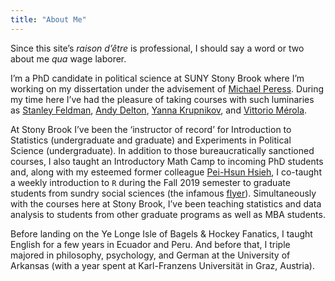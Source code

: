 ```yaml
---
title: "About Me"
---
```


Since this site's *raison d'être* is professional, I should say a word or two about me *qua* wage laborer. 

I'm a PhD candidate in political science at SUNY Stony Brook where I'm working on my dissertation under the advisement of [Michael Peress](http://www.michaelperess.com/). During my time here I've had the pleasure of taking courses with such luminaries as [Stanley Feldman](https://en.wikipedia.org/wiki/Stanley_Feldman_(political_scientist)), [Andy Delton](https://sites.google.com/site/andrewdeltonpubs/), [Yanna Krupnikov](https://en.wikipedia.org/wiki/Yanna_Krupnikov), and [Vittorio Mérola](http://vittoriomerola.com/).

At Stony Brook I've been the 'instructor of record' for Introduction to Statistics (undergraduate and graduate) and Experiments in Political Science (undergraduate). In addition to those bureaucratically sanctioned courses, I also taught an Introductory Math Camp to incoming PhD students and, along with my esteemed former colleague [Pei-Hsun Hsieh](https://phsieh.com/), I co-taught a weekly introduction to `R` during the Fall 2019 semester to graduate students from sundry social sciences (the infamous [flyer](seven-ds.pdf)). Simultaneously with the courses here at Stony Brook, I've been teaching statistics and data analysis to students from other graduate programs as well as MBA students.

Before landing on the Ye Longe Isle of Bagels & Hockey Fanatics, I taught English for a few years in Ecuador and Peru. And before that, I triple majored in philosophy, psychology, and German at the University of Arkansas (with a year spent at Karl-Franzens Universität in Graz, Austria).